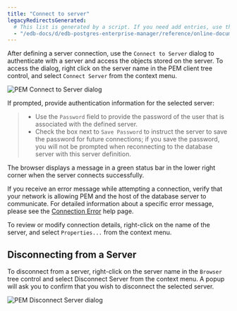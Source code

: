 ```yaml
---
title: "Connect to server"
legacyRedirectsGenerated:
  # This list is generated by a script. If you need add entries, use the `legacyRedirects` key.
  - "/edb-docs/d/edb-postgres-enterprise-manager/reference/online-documentation/8.0/pem_connect_to_server.html"
---
```


<div id="pem_connect_to_server" class="registered_link"></div>

After defining a server connection, use the `Connect to Server` dialog to authenticate with a server and access the objects stored on the server. To access the dialog, right click on the server name in the PEM client tree control, and select `Connect Server` from the context menu.

![PEM Connect to Server dialog](../images/connect_to_server.png)

If prompted, provide authentication information for the selected server:

> -   Use the `Password` field to provide the password of the user that is associated with the defined server.
> -   Check the box next to `Save Password` to instruct the server to save the password for future connections; if you save the password, you will not be prompted when reconnecting to the database server with this server definition.

The browser displays a message in a green status bar in the lower right corner when the server connects successfully.

If you receive an error message while attempting a connection, verify that your network is allowing PEM and the host of the database server to communicate. For detailed information about a specific error message, please see the [Connection Error](11_connect_error/#connect_error) help page.

To review or modify connection details, right-click on the name of the server, and select `Properties...` from the context menu.

## Disconnecting from a Server

To disconnect from a server, right-click on the server name in the `Browser` tree control and select Disconnect Server from the context menu. A popup will ask you to confirm that you wish to disconnect the selected server.

![PEM Disconnect Server dialog](../images/disconnect_server.png)
